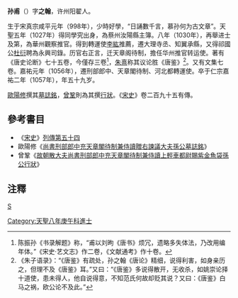 '''孙甫'''（{{bd|998年||1057年||CatIdx=S孫}}）字'''之翰'''，许州阳翟人。

生于宋真宗咸平元年（998年），少時好學，“日誦數千言，慕孙何为古文章”。天聖五年（1027年）得同學究出身，為蔡州汝陽縣主簿。八年（1030年），再舉进士及第，為華州觀察推官。得到轉運使[[李紘|李紘]]推薦，遷大理寺丞、知翼承縣，又得祁國公[[杜衍|杜衍]]聘為永興司錄。历官右正言，迁天章阁待制，擔任华州推官转运使。著有《唐史论断》七十五卷，今僅存三卷<ref>陈振孙《书录解题》称，“甫以刘昫《唐书》烦冗，遗略多失体法，乃改用编年体。”《宋史·艺文志》作二卷，《文献通考》作十卷。</ref>，[[朱熹|朱熹]]称其议论胜《唐鉴》<ref>《朱子语录》：“《唐鉴》有疏处，孙之翰《唐论》精细，说得利害，如身亲历之，但理不及《唐鉴》耳。”又曰：“《唐鉴》多说得散开，无收杀，如姚崇论择十道使，患未得人，他自说得意，不知范氏何故却贬其说？又曰：《唐鉴》白马之祸，欧公论不及此。”</ref>。又有文集七卷。嘉祐元年（1056年），遷刑部郎中、天章閣待制、河北都轉運使。卒于仁宗嘉祐二年（1057年），年五十九岁。

[[歐陽修|歐陽修]]撰其[[墓誌銘|墓誌銘]]，[[曾鞏|曾鞏]]則為其撰[[行狀|行狀]]。《[[宋史|宋史]]》卷二百九十五有傳。

==參考書目==
* 《[[宋史|宋史]]》[[s:宋史/卷295|列傳第五十四]]
* 歐陽修《[[s:尚書刑部郎中充天章閣待制兼侍讀贈右諫議大夫孫公墓誌銘|尚書刑部郎中充天章閣待制兼侍讀贈右諫議大夫孫公墓誌銘]]》
* 曾鞏《[[s:故朝散大夫尚書刑部郎中充天章閣待制兼侍讀上輕車都尉賜紫金魚袋孫公行狀|故朝散大夫尚書刑部郎中充天章閣待制兼侍讀上輕車都尉賜紫金魚袋孫公行狀]]》
== 注釋 ==
{{reflist}}
[[category:宋朝政治人物|S]]
[[Category:天聖八年庚午科進士|Category:天聖八年庚午科進士]]